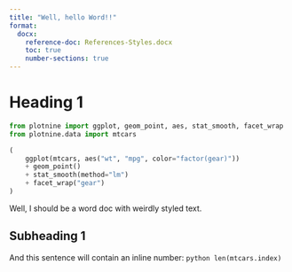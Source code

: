 ```yaml
---
title: "Well, hello Word!!"
format:
  docx:
    reference-doc: References-Styles.docx
    toc: true
    number-sections: true
---
```


# Heading 1

```python
from plotnine import ggplot, geom_point, aes, stat_smooth, facet_wrap
from plotnine.data import mtcars

(
    ggplot(mtcars, aes("wt", "mpg", color="factor(gear)"))
    + geom_point()
    + stat_smooth(method="lm")
    + facet_wrap("gear")
)
```

Well, I should be a word doc with weirdly styled text.

## Subheading 1

And this sentence will contain an inline number: `python len(mtcars.index)`
